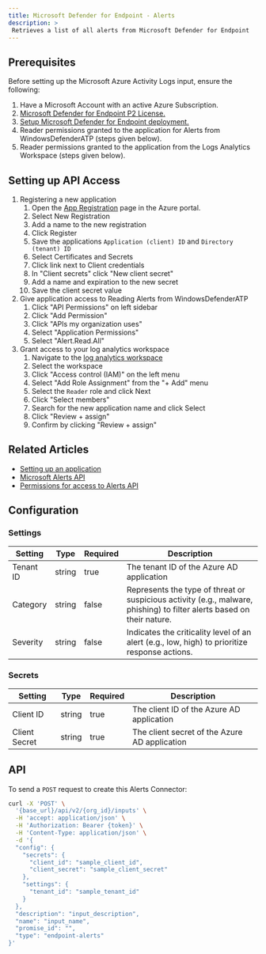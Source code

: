 ```yaml
---
title: Microsoft Defender for Endpoint - Alerts 
description: >
 Retrieves a list of all alerts from Microsoft Defender for Endpoint
---
```


## Prerequisites

Before setting up the Microsoft Azure Activity Logs input, ensure the following:

1. Have a Microsoft Account with an active Azure Subscription.
2. [Microsoft Defender for Endpoint P2 License.](https://learn.microsoft.com/en-us/defender-endpoint/microsoft-defender-endpoint)
3. [Setup Microsoft Defender for Endpoint deployment.](https://learn.microsoft.com/en-us/defender-endpoint/production-deployment)
4. Reader permissions granted to the application for Alerts from WindowsDefenderATP (steps given below).
5. Reader permissions granted to the application from the Logs Analytics Workspace (steps given below).


## Setting up API Access

1. Registering a new application
    1. Open the [App Registration](https://portal.azure.com/#view/Microsoft_AAD_RegisteredApps/ApplicationsListBlade) page in the Azure portal.
    2. Select New Registration
    3. Add a name to the new registration
    4. Click Register
    5. Save the applications `Application (client) ID` and `Directory (tenant) ID`
    6. Select Certificates and Secrets
    7. Click link next to Client credentials
    8. In "Client secrets" click "New client secret"
    9. Add a name and expiration to the new secret
    10. Save the client secret value
2. Give application access to Reading Alerts from WindowsDefenderATP
    1. Click "API Permissions" on left sidebar
    2. Click "Add Permission"
    3. Click "APIs my organization uses"
    4. Select "Application Permissions"
    5. Select "Alert.Read.All"
3. Grant access to your log analytics workspace
    1. Navigate to the [log analytics workspace](https://portal.azure.com/#view/HubsExtension/BrowseResource/resourceType/Microsoft.OperationalInsights%2Fworkspaces)
    2. Select the workspace
    3. Click "Access control (IAM)" on the left menu
    4. Select "Add Role Assignment" from the "+ Add" menu
    5. Select the `Reader` role and click Next
    6. Click "Select members"
    7. Search for the new application name and click Select
    8. Click "Review + assign"
    9. Confirm by clicking "Review + assign"

## Related Articles

- [Setting up an application](https://learn.microsoft.com/en-us/azure/azure-monitor/logs/api/register-app-for-token?tabs=portal)
- [Microsoft Alerts API](https://learn.microsoft.com/en-us/defender-endpoint/api/get-alerts)
- [Permissions for access to Alerts API](https://learn.microsoft.com/en-us/defender-endpoint/api/get-alerts#permissions)

## Configuration

### Settings

| Setting | Type | Required | Description |
|---------|------|----------|-------------|
| Tenant ID | string | true | The tenant ID of the Azure AD application |
| Category | string | false | Represents the type of threat or suspicious activity (e.g., malware, phishing) to filter alerts based on their nature. |
| Severity | string | false | Indicates the criticality level of an alert (e.g., low, high) to prioritize response actions. |


### Secrets

| Setting | Type | Required | Description |
|---------|------|----------|-------------|
| Client ID | string | true | The client ID of the Azure AD application |
| Client Secret | string | true | The client secret of the Azure AD application |

## API

To send a `POST` request to create this Alerts Connector:

```bash
curl -X 'POST' \
  '{base_url}/api/v2/{org_id}/inputs' \
  -H 'accept: application/json' \
  -H 'Authorization: Bearer {token}' \
  -H 'Content-Type: application/json' \
  -d '{
  "config": {
    "secrets": {
      "client_id": "sample_client_id",
      "client_secret": "sample_client_secret"
    },
    "settings": {
      "tenant_id": "sample_tenant_id"
    }
  },
  "description": "input_description",
  "name": "input_name",
  "promise_id": "",
  "type": "endpoint-alerts"
}'
```